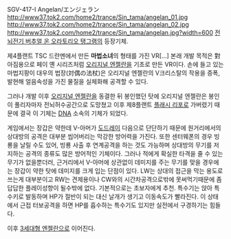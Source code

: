 SGV-417-I Angelan/エンジェラン
http://www37.tok2.com/home2/trance/Sin_tama/angelan_01.jpg
http://www37.tok2.com/home2/trance/Sin_tama/angelan_02.jpg
http://www37.tok2.com/home2/trance/Sin_tama/angelan.jpg?width=600
[[전뇌전기 버추얼 온 오라토리오 탱그램]]의 등장기체.

제4플랜트 TSC 드란멘에서 만든 '''마법소녀'''의 형태를 가진 VR[...] 본래 개발 목적은 對아짐용으로 페이 옌 시리즈처럼 [[오리지널 엔젤란]]을 기초로 만든 VR이다. 손에 들고 있는 마법지팡이 대우의 법장(対偶の法杖)은 오리지널 엔젤란의 V크리스탈의 작용을 증폭, 발현해 얼음속성을 가진 물질을 실체화해 공격할 수 있다. 

그러나 개발 이후 [[오리지널 엔젤란]]을 동결한 뒤 봉인했던 탓에 오리지널 엔젤란은 봉인이 풀리자마자 전뇌허수공간으로 도망쳤고 이후 제8플랜트 [[플래시 리포]]로 가버렸기 때문에 결국 이 기체는 [[DNA]] 소속의 기체가 되었다.

게임에서는 장갑은 약한데 V-아머가 [[도드레이]] 다음으로 단단하기 때문에 원거리에서의 상대방의 공격은 대부분 씹어버리는 막강한 방어력을 가진다. 또한 센터웨폰의 경우 빙룡을 날릴 수도 있어, 빙룡 사출 후 연계공격을 하는 것도 가능하며 상대방의 무기를 저지하는 공격의 종류도 많은 방어적인 기체이다. 그러나 적에게 확실한 타격을 줄 수 있는 무기가 없을뿐더러, 근거리에서 V-아머에 상관없이 데미지를 주는 무기를 맞을 경우에는 장갑이 약한 탓에 데미지를 크게 입는 단점이 있다. LW는 상대의 접근을 막는 용도로 쓰는게 대부분이고 RW는 견제용이나 CW와의 시간차공격으로밖에 못써먹기때문에 좀 답답한 플레이성향이 될수밖에 없다. 기본적으로는 초보자에게 추천. 특수기는 앉아 특수키로 발동하며 HP가 절반이 되는 대신 날개가 생기고 이동속도가 빨라진다. 이 상태에서 근접 터보공격을 하면 HP를 흡수하는 특수기도 있지만 실전에서 구경하기는 힘들다.

이후 [[3세대형 엔젤란]]으로 이어진다.
